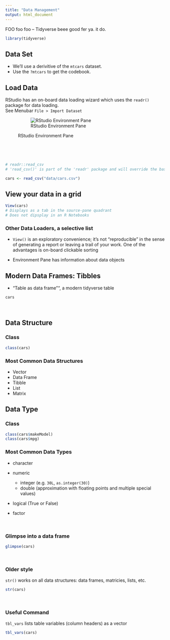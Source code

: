 ```yaml
---
title: "Data Management"
output: html_document
---
```


FOO foo foo -- Tidyverse beee good fer ya. it do.

```r
library(tidyverse)
```

## Data Set

- We'll use a derivitive of the `mtcars` dataset.  
- Use the `?mtcars` to get the codebook.

## Load Data

RStudio has an on-board data loading wizard which uses the `readr()` package for data loading.  
See Menubar `File > Import Dataset`

<figure>![RStudio Environment Pane](images/import_data.png "Environment Pane")<figcaption>RStudio Environment Pane</figcaption></figure>

&nbsp;

&nbsp;

```r
# readr::read_csv
# 'read_csv()' is part of the 'readr' package and will override the base-R default of converting characters as factors.  https://cran.r-project.org/web/packages/readr/README.html

cars <- read_csv("data/cars.csv")
```

## View your data in a grid

```r
View(cars)
# Displays as a tab in the source-pane quadrant
# Does not dipsplay in an R Notebooks
```

### Other Data Loaders, a selective list

- `View()` is an exploratory convenience; it's not "reproducible" in the sense of generating a report or leaving a trail of your work.  One of the advantages is on-board clickable sorting

- Environment Pane has information about data objects


## Modern Data Frames: Tibbles

* "Table as data frame"", a modern tidyverse table
```r
cars 
```

&nbsp;

## Data Structure

### Class

```r
class(cars)
```

### Most Common Data Structures

- Vector
- Data Frame
- Tibble
- List
- Matrix

## Data Type

### Class

```r
class(cars$makeModel)
class(cars$mpg)


```

### Most Common Data Types

- character
- numeric

    - integer (e.g. `30L`, `as.integer(30)`)
    - double (approximation with floating points and multiple special values)
    
- logical (True or False)
- factor



&nbsp;

### Glimpse into a data frame

```r
glimpse(cars)
```

&nbsp;

### Older style 

`str()` works on all data structures:  data frames, matricies, lists, etc.

```r
str(cars)
```

&nbsp;

### Useful Command

`tbl_vars` lists table variables (column headers) as a vector

```r
tbl_vars(cars)
```

&nbsp;
